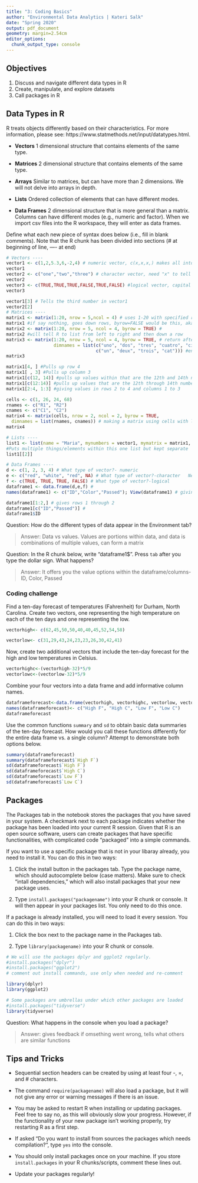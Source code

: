 ```yaml
---
title: "3: Coding Basics"
author: "Environmental Data Analytics | Kateri Salk"
date: "Spring 2020"
output: pdf_document
geometry: margin=2.54cm
editor_options: 
  chunk_output_type: console
---
```


## Objectives
1. Discuss and navigate different data types in R
2. Create, manipulate, and explore datasets
3. Call packages in R

## Data Types in R
R treats objects differently based on their characteristics. For more information, please see: https://www.statmethods.net/input/datatypes.html. 

* **Vectors** 1 dimensional structure that contains elements of the same type.

* **Matrices** 2 dimensional structure that contains elements of the same type.

* **Arrays** Similar to matrices, but can have more than 2 dimensions. We will not delve into arrays in depth.

* **Lists** Ordered collection of elements that can have different modes.

* **Data Frames** 2 dimensional structure that is more general than a matrix. Columns can have different modes (e.g., numeric and factor). When we import csv files into the R workspace, they will enter as data frames.

Define what each new piece of syntax does below (i.e., fill in blank comments). Note that the R chunk has been divided into sections (# at beginning of line, ---- at end)
```r
# Vectors ----
vector1 <- c(1,2,5.3,6,-2,4) # numeric vector, c(x,x,x,) makes all into one things
vector1
vector2 <- c("one","two","three") # character vector, need "x" to tell it is a character
vector2
vector3 <- c(TRUE,TRUE,TRUE,FALSE,TRUE,FALSE) #logical vector, capital letters lets R know it is a logical statement
vector3

vector1[3] # Tells the third number in vector1
vector2[2]
# Matrices ----
matrix1 <- matrix(1:20, nrow = 5,ncol = 4) # uses 1-20 with specified rows and columns, matrix is used as a function, can use help function to help tell what R needs
matrix1 #if say nothing, goes down rows, byrow=FALSE would be this, aka automatic way it makes a matrix
matrix2 <- matrix(1:20, nrow = 5, ncol = 4, byrow = TRUE) #
matrix2 #will tell R to list from left to right and then down a row
matrix3 <- matrix(1:20, nrow = 5, ncol = 4, byrow = TRUE, # return after comma continues the line
                  dimnames = list(c("uno", "dos", "tres", "cuatro", "cinco"), 
                                  c("un", "deux", "trois", "cat"))) #ending line with comma lets R know you are going on to the next row
matrix3

matrix1[4, ] #Pulls up row 4
matrix1[ , 3] #Pulls up column 3
matrix1[c(12, 14)] #pulls up values within that are the 12th and 14th numbers in the matrix
matrix1[c(12:14)] #pulls up values that are the 12th through 14th numbers in the matrix
matrix1[2:4, 1:3] #giving values in rows 2 to 4 and columns 1 to 3

cells <- c(1, 26, 24, 68)
rnames <- c("R1", "R2")
cnames <- c("C1", "C2") 
matrix4 <- matrix(cells, nrow = 2, ncol = 2, byrow = TRUE,
  dimnames = list(rnames, cnames)) # making a matrix using cells with left to right listing with names based on rnames and cnames
matrix4

# Lists ---- 
list1 <- list(name = "Maria", mynumbers = vector1, mymatrix = matrix1, age = 5.3); list1 #a semi colon will run as one code, but will just give you what is after the semi colon
#Puts multiple things/elements within this one list but kept separate
list1[[2]]

# Data Frames ----
d <- c(1, 2, 3, 4) # What type of vector?- numeric
e <- c("red", "white", "red", NA) # What type of vector?-character   Need NA to make data frame have consistent length of rows, R recognizes NA as it's own thing so doesn't need to be in quatatiomn marks
f <- c(TRUE, TRUE, TRUE, FALSE) # What type of vector?-logical
dataframe1 <- data.frame(d,e,f) #
names(dataframe1) <- c("ID","Color","Passed"); View(dataframe1) # giving d, e, f new names for columns

dataframe1[1:2,] # gives rows 1 through 2
dataframe1[c("ID","Passed")] # 
dataframe1$ID

```
Question: How do the different types of data appear in the Environment tab?

> Answer: Data vs values. Values are portions within data, and data is combinations of multiple values, can form a matrix

Question: In the R chunk below, write "dataframe1$". Press `tab` after you type the dollar sign. What happens?

> Answer: It offers you the value options within the dataframe/columns- ID, Color, Passed

### Coding challenge

Find a ten-day forecast of temperatures (Fahrenheit) for Durham, North Carolina. Create two vectors, one representing the high temperature on each of the ten days and one representing the low.

```r
vectorhigh<- c(62,45,50,50,40,40,45,52,54,58)

vectorlow<- c(31,29,43,24,23,23,26,30,42,41)

```

Now, create two additional vectors that include the ten-day forecast for the high and low temperatures in Celsius.

```r

vectorhighc<-(vectorhigh-32)*5/9
vectorlowc<-(vectorlow-32)*5/9

```

Combine your four vectors into a data frame and add informative column names.

```r
dataframeforecast<-data.frame(vectorhigh, vectorhighc, vectorlow, vectorlowc)
names(dataframeforecast)<- c("High F", "High C", "Low F", "Low C")
dataframeforecast
```

Use the common functions `summary` and `sd` to obtain basic data summaries of the ten-day forecast. How would you call these functions differently for the entire data frame vs. a single column? Attempt to demonstrate both options below.

```r
summary(dataframeforecast)
summary(dataframeforecast$`High F`)
sd(dataframeforecast$`High F`)
sd(dataframeforecast$`High C`)
sd(dataframeforecast$`Low F`)
sd(dataframeforecast$`Low C`)
```


## Packages

The Packages tab in the notebook stores the packages that you have saved in your system. A checkmark next to each package indicates whether the package has been loaded into your current R session. Given that R is an open source software, users can create packages that have specific functionalities, with complicated code "packaged" into a simple commands.

If you want to use a specific package that is not in your libaray already, you need to install it. You can do this in two ways: 

1. Click the install button in the packages tab. Type the package name, which should autocomplete below (case matters). Make sure to check "intall dependencies," which will also install packages that your new package uses. 

2. Type `install.packages("packagename")` into your R chunk or console. It will then appear in your packages list. You only need to do this once. 

If a package is already installed, you will need to load it every session. You can do this in two ways: 

1. Click the box next to the package name in the Packages tab. 

2. Type `library(packagename)` into your R chunk or console.


```r
# We will use the packages dplyr and ggplot2 regularly. 
#install.packages("dplyr") 
#install.packages("ggplot2")
# comment out install commands, use only when needed and re-comment

library(dplyr)
library(ggplot2)

# Some packages are umbrellas under which other packages are loaded
#install.packages("tidyverse")
library(tidyverse)
```

Question: What happens in the console when you load a package?

> Answer: gives feedback if omsething went wrong, tells what others are similar functions


## Tips and Tricks

* Sequential section headers can be created by using at least four -, =, and # characters.

* The command `require(packagename)` will also load a package, but it will not give any error or warning messages if there is an issue.

* You may be asked to restart R when installing or updating packages. Feel free to say no, as this will obviously slow your progress. However, if the functionality of your new package isn't working properly, try restarting R as a first step. 

* If asked "Do you want to install from sources the packages which needs compilation?", type `yes` into the console. 

* You should only install packages once on your machine. If you store `install.packages` in your R chunks/scripts, comment these lines out. 

* Update your packages regularly! 